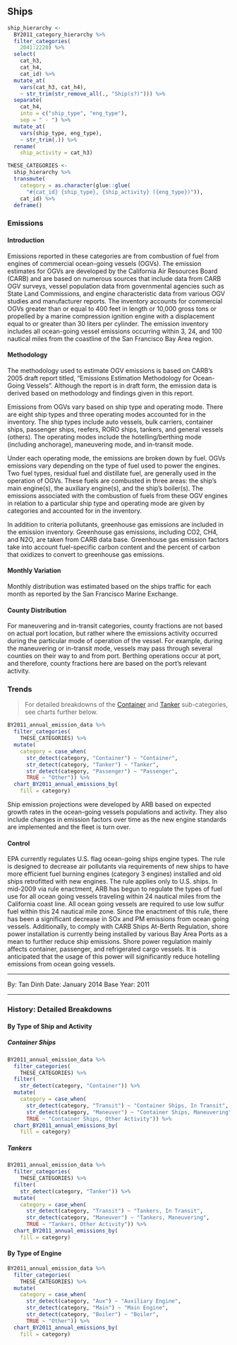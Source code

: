 ## Ships {#mobile-ship}

```r
ship_hierarchy <-
  BY2011_category_hierarchy %>%
  filter_categories(
    2041:2220) %>%
  select(
    cat_h3,
    cat_h4,
    cat_id) %>%
  mutate_at(
    vars(cat_h3, cat_h4),
    ~ str_trim(str_remove_all(., "Ship(s?)"))) %>%
  separate(
    cat_h4,
    into = c("ship_type", "eng_type"),
    sep = " - ") %>%
  mutate_at(
    vars(ship_type, eng_type),
    ~ str_trim(.)) %>%
  rename(
    ship_activity = cat_h3)

THESE_CATEGORIES <-
  ship_hierarchy %>%
  transmute(
    category = as.character(glue::glue(
      "#{cat_id} {ship_type}, {ship_activity} ({eng_type})")),
    cat_id) %>%
  deframe()
```

### Emissions

#### Introduction {-}

Emissions reported in these categories are from combustion of fuel from engines of commercial ocean-going vessels (OGVs). The emission estimates for OGVs are developed by the California Air Resources Board (CARB) and are based on numerous sources that include data from CARB OGV surveys, vessel population data from governmental agencies such as State Land Commissions, and engine characteristic data from various OGV studies and manufacturer reports. The inventory accounts for commercial OGVs greater than or equal to 400 feet in length or 10,000 gross tons or propelled by a marine compression ignition engine with a displacement equal to or greater than 30 liters per cylinder. The emission inventory includes all ocean-going vessel emissions occurring within 3, 24, and 100 nautical miles from the coastline of the San Francisco Bay Area region.

#### Methodology {-}

The methodology used to estimate OGV emissions is based on CARB’s 2005 draft report titled, “Emissions Estimation Methodology for Ocean-Going Vessels”. Although the report is in draft form, the emission data is derived based on methodology and findings given in this report.

Emissions from OGVs vary based on ship type and operating mode. There are eight ship types and three operating modes accounted for in the inventory. The ship types include auto vessels, bulk carriers, container ships, passenger ships, reefers, RORO ships, tankers, and general vessels (others). The operating modes include the hotelling/berthing mode (including anchorage), maneuvering mode, and in-transit mode.

Under each operating mode, the emissions are broken down by fuel. OGVs emissions vary depending on the type of fuel used to power the engines. Two fuel types, residual fuel and distillate fuel, are generally used in the operation of OGVs. These fuels are combusted in three areas: the ship’s main engine(s), the auxiliary engine(s), and the ship’s boiler(s). The emissions associated with the combustion of fuels from these OGV engines in relation to a particular ship type and operating mode are given by categories and accounted for in the inventory.

In addition to criteria pollutants, greenhouse gas emissions are included in the emission inventory. Greenhouse gas emissions, including CO2, CH4, and N2O, are taken from CARB data base. Greenhouse gas emission factors take into account fuel-specific carbon content and the percent of carbon that oxidizes to convert to greenhouse gas emissions.

#### Monthly Variation {-}

Monthly distribution was estimated based on the ships traffic for each month as reported by the San Francisco Marine Exchange.

#### County Distribution {-}

For maneuvering and in-transit categories, county fractions are not based on actual port location, but rather where the emissions activity occurred during the particular mode of operation of the vessel. For example, during the maneuvering or in-transit mode, vessels may pass through several counties on their way to and from port. Berthing operations occur at port, and therefore, county fractions here are based on the port’s relevant activity.

### Trends

> For detailed breakdowns of the [Container](#mobile-ship-container) and [Tanker](#mobile-ship-tanker) sub-categories, see charts further below.

```r
BY2011_annual_emission_data %>%
  filter_categories(
    THESE_CATEGORIES) %>%
  mutate(
    category = case_when(
      str_detect(category, "Container") ~ "Container",
      str_detect(category, "Tanker") ~ "Tanker",
      str_detect(category, "Passenger") ~ "Passenger",
      TRUE ~ "Other")) %>%
  chart_BY2011_annual_emissions_by(
    fill = category) 
```

Ship emission projections were developed by ARB based on expected growth rates in the ocean-going vessels populations and activity. They also include changes in emission factors over time as the new engine standards are implemented and the fleet is turn over.

#### Control {-}

EPA currently regulates U.S. flag ocean-going ships engine types. The rule is designed to decrease air pollutants via requirements of new ships to have more efficient fuel burning engines (category 3 engines) installed and old ships retrofitted with new engines. The rule applies only to U.S. ships. In mid-2009 via rule enactment, ARB has begun to regulate the types of fuel use for all ocean going vessels traveling within 24 nautical miles from the California coast line. All ocean going vessels are required to use low sulfur fuel within this 24 nautical mile zone. Since the enactment of this rule, there has been a significant decrease in SOx and PM emissions from ocean going vessels. Additionally, to comply with CARB Ships At-Berth Regulation, shore power installation is currently being installed by various Bay Area Ports as a mean to further reduce ship emissions. Shore power regulation mainly affects container, passenger, and refrigerated cargo vessels. It is anticipated that the usage of this power will significantly reduce hotelling emissions from ocean going vessels.

***

By: Tan Dinh
Date: January 2014
Base Year: 2011

***

### History: Detailed Breakdowns {-}

#### By Type of Ship and Activity {-}

##### Container Ships {- #mobile-ship-container}

```r
BY2011_annual_emission_data %>%
  filter_categories(
    THESE_CATEGORIES) %>%
  filter(
    str_detect(category, "Container")) %>%
  mutate(
    category = case_when(
      str_detect(category, "Transit") ~ "Container Ships, In Transit",
      str_detect(category, "Maneuver") ~ "Container Ships, Maneuvering",
      TRUE ~ "Container Ships, Other Activity")) %>%
  chart_BY2011_annual_emissions_by(
    fill = category) 
```

##### Tankers {- #mobile-ship-tanker}

```r
BY2011_annual_emission_data %>%
  filter_categories(
    THESE_CATEGORIES) %>%
  filter(
    str_detect(category, "Tanker")) %>%
  mutate(
    category = case_when(
      str_detect(category, "Transit") ~ "Tankers, In Transit",
      str_detect(category, "Maneuver") ~ "Tankers, Maneuvering",
      TRUE ~ "Tankers, Other Activity")) %>%
  chart_BY2011_annual_emissions_by(
    fill = category) 
```

#### By Type of Engine {-}

```r
BY2011_annual_emission_data %>%
  filter_categories(
    THESE_CATEGORIES) %>%
  mutate(
    category = case_when(
      str_detect(category, "Aux") ~ "Auxiliary Engine",
      str_detect(category, "Main") ~ "Main Engine",
      str_detect(category, "Boiler") ~ "Boiler",
      TRUE ~ "Other")) %>%
  chart_BY2011_annual_emissions_by(
    fill = category) 
```
